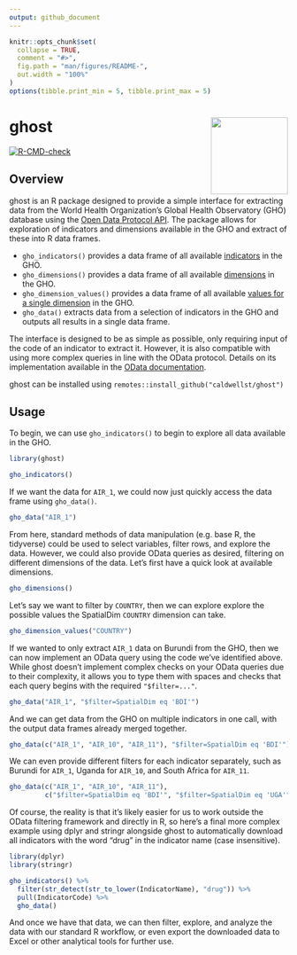 ```yaml
---
output: github_document
---
```


<!-- README.md is generated from README.Rmd. Please edit that file -->

```r
knitr::opts_chunk$set(
  collapse = TRUE,
  comment = "#>",
  fig.path = "man/figures/README-",
  out.width = "100%"
)
options(tibble.print_min = 5, tibble.print_max = 5)
```

# ghost <a href='https://github.com/caldwellst/ghost'><img src='man/figures/logo.png' align="right" height="139" /></a>

<!-- badges: start -->
[![R-CMD-check](https://github.com/caldwellst/ghost/workflows/R-CMD-check/badge.svg)](https://github.com/caldwellst/ghost/actions)
<!-- badges: end -->

## Overview

ghost is an R package designed to provide a simple interface for extracting data from the World Health Organization's Global Health Observatory (GHO) database using the [Open Data Protocol API](https://www.who.int/data/gho/info/gho-odata-api). The package allows for exploration of indicators and dimensions available in the GHO and extract of these into R data frames.

* `gho_indicators()` provides a data frame of all available [indicators](https://www.who.int/data/gho/info/gho-odata-api#exe3) in the GHO.
* `gho_dimensions()` provides a data frame of all available [dimensions](https://www.who.int/data/gho/info/gho-odata-api#exe1) in the GHO.
* `gho_dimension_values()` provides a data frame of all available [values for a single dimension](https://www.who.int/data/gho/info/gho-odata-api#exe2) in the GHO.
* `gho_data()` extracts data from a selection of indicators in the GHO and outputs all results in a single data frame.

The interface is designed to be as simple as possible, only requiring input of the code of an indicator to extract it. However, it is also compatible with using more complex queries in line with the OData protocol. Details on its implementation available in the [OData documentation](https://www.odata.org/documentation/odata-version-2-0/uri-conventions/).

ghost can be installed using `remotes::install_github("caldwellst/ghost")`

## Usage

To begin, we can use `gho_indicators()` to begin to explore all data available in the GHO.

```r
library(ghost)

gho_indicators()
```
If we want the data for `AIR_1`, we could now just quickly access the data frame using `gho_data()`.
```r
gho_data("AIR_1")
```
From here, standard methods of data manipulation (e.g. base R, the tidyverse) could be used to select variables, filter rows, and explore the data. However, we could also provide OData queries as desired, filtering on different dimensions of the data. Let's first have a quick look at available dimensions.
```r
gho_dimensions()
```
Let's say we want to filter by `COUNTRY`, then we can explore explore the possible values the SpatialDim `COUNTRY` dimension can take.
```r
gho_dimension_values("COUNTRY")
```

If we wanted to only extract `AIR_1` data on Burundi from the GHO, then we can now implement an OData query using the code we've identified above. While ghost doesn't implement complex checks on your OData queries due to their complexity, it allows you to type them with spaces and checks that each query begins with the required `"$filter=..."`.
```r
gho_data("AIR_1", "$filter=SpatialDim eq 'BDI'")
```
And we can get data from the GHO on multiple indicators in one call, with the output data frames already merged together.
```r
gho_data(c("AIR_1", "AIR_10", "AIR_11"), "$filter=SpatialDim eq 'BDI'")
```

We can even provide different filters for each indicator separately, such as Burundi for `AIR_1`, Uganda for `AIR_10`, and South Africa for `AIR_11`. 
```r
gho_data(c("AIR_1", "AIR_10", "AIR_11"), 
         c("$filter=SpatialDim eq 'BDI'", "$filter=SpatialDim eq 'UGA'", "$filter=SpatialDim eq 'ZAF'"))
```
Of course, the reality is that it's likely easier for us to work outside the OData filtering framework and directly in R, so here's a final more complex example using dplyr and stringr alongside ghost to automatically download all indicators with the word "drug" in the indicator name (case insensitive).
```r
library(dplyr)
library(stringr)

gho_indicators() %>%
  filter(str_detect(str_to_lower(IndicatorName), "drug")) %>%
  pull(IndicatorCode) %>%
  gho_data()
```
And once we have that data, we can then filter, explore, and analyze the data with our standard R workflow, or even export the downloaded data to Excel or other analytical tools for further use.
